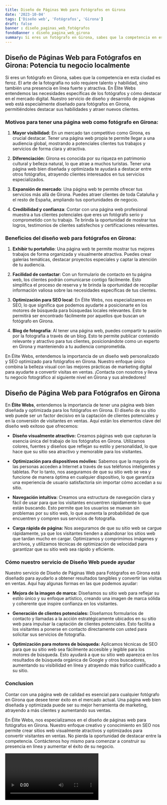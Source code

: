 ```yaml
---
title: Diseño de Páginas Web para Fotógrafos en Girona
date: '2023-10-04'
tags: ['Diseño web', 'Fotógrafos', 'Girona']
draft: false
banner : diseño_paginas_web_fotógrafos
fondoBanner : diseño_pagina_web_girona
summary: Si eres un fotógrafo en Girona, sabes que la competencia en esta ciudad es feroz. El arte de la fotografía no solo requiere talento y habilidad, sino también una presencia en línea fuerte y atractiva. En Élite Webs entendemos las necesidades específicas de los fotógrafos y cómo destacar en el mercado digital. Nuestro servicio de diseño y desarrollo de páginas web está especialmente diseñado para fotógrafos en Girona, permitiéndoles destacar sus habilidades y atraer nuevos clientes.
---
```


## Diseño de Páginas Web para Fotógrafos en Girona: Potencia tu negocio localmente

Si eres un fotógrafo en Girona, sabes que la competencia en esta ciudad es feroz. El arte de la fotografía no solo requiere talento y habilidad, sino también una presencia en línea fuerte y atractiva. En Élite Webs entendemos las necesidades específicas de los fotógrafos y cómo destacar en el mercado digital. Nuestro servicio de diseño y desarrollo de páginas web está especialmente diseñado para fotógrafos en Girona, permitiéndoles destacar sus habilidades y atraer nuevos clientes.

### Motivos para tener una página web como fotógrafo en Girona:

1. **Mayor visibilidad:** En un mercado tan competitivo como Girona, es crucial destacar. Tener una página web propia te permite llegar a una audiencia global, mostrando a potenciales clientes tus trabajos y servicios de forma clara y atractiva.

2. **Diferenciación**: Girona es conocida por su riqueza en patrimonio cultural y belleza natural, lo que atrae a muchos turistas. Tener una página web bien diseñada y optimizada te ayudará a destacar entre otros fotógrafos, atrayendo clientes interesados en tus servicios especializados.

3. **Expansión de mercado**: Una página web te permite ofrecer tus servicios más allá de Girona. Puedes atraer clientes de toda Cataluña y el resto de España, ampliando tus oportunidades de negocio.

4. **Credibilidad y confianza**: Contar con una página web profesional muestra a tus clientes potenciales que eres un fotógrafo serio y comprometido con tu trabajo. Te brinda la oportunidad de mostrar tus logros, testimonios de clientes satisfechos y certificaciones relevantes.

### Beneficios del diseño web para fotógrafos en Girona:

1. **Exhibir tu portafolio**: Una página web te permite mostrar tus mejores trabajos de forma organizada y visualmente atractiva. Puedes crear galerías temáticas, destacar proyectos especiales y captar la atención de tu audiencia.

2. **Facilidad de contactar**: Con un formulario de contacto en tu página web, los clientes podrán comunicarse contigo fácilmente. Esto simplifica el proceso de reserva y te brinda la oportunidad de recopilar información valiosa sobre las necesidades específicas de tus clientes.

3. **Optimización para SEO local**: En Élite Webs, nos especializamos en SEO, lo que significa que podemos ayudarte a posicionarte en los motores de búsqueda para búsquedas locales relevantes. Esto te permitirá ser encontrado fácilmente por aquellos que buscan un fotógrafo en Girona.

4. **Blog de fotografía**: Al tener una página web, puedes compartir tu pasión por la fotografía a través de un blog. Esto te permite publicar contenido relevante y atractivo para tus clientes, posicionándote como un experto en Girona y manteniendo a tu audiencia comprometida.

En Élite Webs, entendemos la importancia de un diseño web personalizado y SEO optimizado para fotógrafos en Girona. Nuestro enfoque único combina la belleza visual con las mejores prácticas de marketing digital para ayudarte a convertir visitas en ventas. ¡Contacta con nosotros y lleva tu negocio fotográfico al siguiente nivel en Girona y sus alrededores!

<GifSeo />

<Cta />

## Diseño de Página Web para Fotógrafos en Girona

En **Élite Webs**, entendemos la importancia de tener una página web bien diseñada y optimizada para los fotógrafos en Girona. El diseño de su sitio web puede ser un factor decisivo en la captación de clientes potenciales y en la conversión de visitantes en ventas. Aquí están los elementos clave del diseño web exitoso que ofrecemos:

- **Diseño visualmente atractivo:** Creamos páginas web que capturan la esencia única del trabajo de los fotógrafos en Girona. Utilizamos colores, fuentes y diseños que reflejan su estilo y personalidad, lo que hace que su sitio sea atractivo y memorable para los visitantes.

- **Optimización para dispositivos móviles:** Sabemos que la mayoría de las personas acceden a Internet a través de sus teléfonos inteligentes y tabletas. Por lo tanto, nos aseguramos de que su sitio web se vea y funcione de manera óptima en cualquier dispositivo, lo que garantiza una experiencia de usuario satisfactoria sin importar cómo accedan a su sitio.

- **Navegación intuitiva:** Creamos una estructura de navegación clara y fácil de usar para que los visitantes encuentren rápidamente lo que están buscando. Esto permite que los usuarios se muevan sin problemas por su sitio web, lo que aumenta la probabilidad de que encuentren y compren sus servicios de fotografía.

- **Carga rápida de página:** Nos aseguramos de que su sitio web se cargue rápidamente, ya que los visitantes tienden a abandonar los sitios web que tardan mucho en cargar. Optimizamos y comprimimos imágenes y archivos, y utilizamos técnicas de optimización de velocidad para garantizar que su sitio web sea rápido y eficiente.

### Cómo nuestro servicio de Diseño Web puede ayudar

Nuestro servicio de Diseño de Páginas Web para Fotógrafos en Girona está diseñado para ayudarlo a obtener resultados tangibles y convertir las visitas en ventas. Aquí hay algunas formas en las que podemos ayudar:

- **Mejora de la imagen de marca:** Diseñamos su sitio web para reflejar su estilo único y su enfoque artístico, creando una imagen de marca sólida y coherente que inspire confianza en los visitantes.

- **Generación de clientes potenciales:** Diseñamos formularios de contacto y llamadas a la acción estratégicamente ubicados en su sitio web para impulsar la captación de clientes potenciales. Esto facilita a los visitantes a ponerse en contacto directamente con usted para solicitar sus servicios de fotografía.

- **Optimización para motores de búsqueda:** Aplicamos técnicas de SEO para que su sitio web sea fácilmente accesible y legible para los motores de búsqueda. Esto ayudará a que su sitio web aparezca en los resultados de búsqueda orgánica de Google y otros buscadores, aumentando su visibilidad en línea y atrayendo más tráfico cualificado a su sitio.

### Conclusion

Contar con una página web de calidad es esencial para cualquier fotógrafo en Girona que desee tener éxito en el mercado actual. Una página web bien diseñada y optimizada puede ser su mejor herramienta de marketing, atrayendo a más clientes y aumentando sus ventas. 

En Élite Webs, nos especializamos en el diseño de páginas web para fotógrafos en Girona. Nuestro enfoque creativo y conocimiento en SEO nos permite crear sitios web visualmente atractivos y optimizados para convertir visitantes en ventas. No pierda la oportunidad de destacar entre la competencia. Contáctenos hoy mismo para comenzar a construir su presencia en línea y aumentar el éxito de su negocio.

<Video />

<CtaBot job='Fotógrafos' city='Girona'/>

<Gmaps query='Girona+españa+maps' />